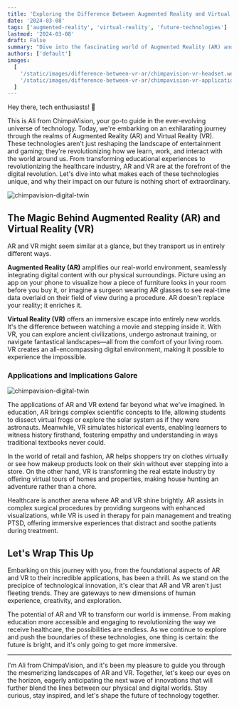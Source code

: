 ```yaml
---
title: 'Exploring the Difference Between Augmented Reality and Virtual Reality'
date: '2024-03-08'
tags: ['augmented-reality', 'virtual-reality', 'future-technologies']
lastmod: '2024-03-08'
draft: False
summary: "Dive into the fascinating world of Augmented Reality (AR) and Virtual Reality (VR) as we explore their differences, applications, and how they're shaping our future."
authors: ['default']
images:
  [
    '/static/images/difference-between-vr-ar/chimpavision-vr-headset.webp',
    '/static/images/difference-between-vr-ar/chimpavision-vr-applications.webp',
  ]
---
```


Hey there, tech enthusiasts! 🚀

This is Ali from ChimpaVision, your go-to guide in the ever-evolving universe of technology. Today, we're embarking on an exhilarating journey through the realms of Augmented Reality (AR) and Virtual Reality (VR). These technologies aren't just reshaping the landscape of entertainment and gaming; they're revolutionizing how we learn, work, and interact with the world around us. From transforming educational experiences to revolutionizing the healthcare industry, AR and VR are at the forefront of the digital revolution. Let's dive into what makes each of these technologies unique, and why their impact on our future is nothing short of extraordinary.

<Image
  alt="chimpavision-digital-twin"
  src="/static/images/difference-between-vr-ar/chimpavision-vr-headset.webp"
  className="h-full w-full rounded-md"
  width={500}
  height={500}
/>

## The Magic Behind Augmented Reality (AR) and Virtual Reality (VR)

AR and VR might seem similar at a glance, but they transport us in entirely different ways.

**Augmented Reality (AR)** amplifies our real-world environment, seamlessly integrating digital content with our physical surroundings. Picture using an app on your phone to visualize how a piece of furniture looks in your room before you buy it, or imagine a surgeon wearing AR glasses to see real-time data overlaid on their field of view during a procedure. AR doesn't replace your reality; it enriches it.

**Virtual Reality (VR)** offers an immersive escape into entirely new worlds. It's the difference between watching a movie and stepping inside it. With VR, you can explore ancient civilizations, undergo astronaut training, or navigate fantastical landscapes—all from the comfort of your living room. VR creates an all-encompassing digital environment, making it possible to experience the impossible.

### Applications and Implications Galore

<Image
  alt="chimpavision-digital-twin"
  src="/static/images/difference-between-vr-ar/chimpavision-vr-applications.webp"
  className="h-full w-full rounded-md"
  width={500}
  height={500}
/>

The applications of AR and VR extend far beyond what we've imagined. In education, AR brings complex scientific concepts to life, allowing students to dissect virtual frogs or explore the solar system as if they were astronauts. Meanwhile, VR simulates historical events, enabling learners to witness history firsthand, fostering empathy and understanding in ways traditional textbooks never could.

In the world of retail and fashion, AR helps shoppers try on clothes virtually or see how makeup products look on their skin without ever stepping into a store. On the other hand, VR is transforming the real estate industry by offering virtual tours of homes and properties, making house hunting an adventure rather than a chore.

Healthcare is another arena where AR and VR shine brightly. AR assists in complex surgical procedures by providing surgeons with enhanced visualizations, while VR is used in therapy for pain management and treating PTSD, offering immersive experiences that distract and soothe patients during treatment.

## Let's Wrap This Up

Embarking on this journey with you, from the foundational aspects of AR and VR to their incredible applications, has been a thrill. As we stand on the precipice of technological innovation, it's clear that AR and VR aren't just fleeting trends. They are gateways to new dimensions of human experience, creativity, and exploration.

The potential of AR and VR to transform our world is immense. From making education more accessible and engaging to revolutionizing the way we receive healthcare, the possibilities are endless. As we continue to explore and push the boundaries of these technologies, one thing is certain: the future is bright, and it's only going to get more immersive.

---

I'm Ali from ChimpaVision, and it's been my pleasure to guide you through the mesmerizing landscapes of AR and VR. Together, let's keep our eyes on the horizon, eagerly anticipating the next wave of innovations that will further blend the lines between our physical and digital worlds. Stay curious, stay inspired, and let's shape the future of technology together.
